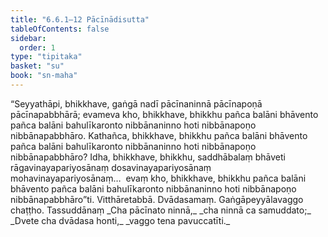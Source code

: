 ```yaml
---
title: "6.6.1–12 Pācīnādisutta"
tableOfContents: false
sidebar:
  order: 1
type: "tipitaka"
basket: "su"
book: "sn-maha"
---
```



<DynamicBreadcrumb />

<Division number="759–770" book="sn-maha" bookNo="14">

<Paragraph number="1325" book="sn-maha">
“Seyyathāpi, bhikkhave, gaṅgā nadī pācīnaninnā pācīnapoṇā pācīnapabbhārā; evameva kho, bhikkhave, bhikkhu pañca balāni bhāvento pañca balāni bahulīkaronto nibbānaninno hoti nibbānapoṇo nibbānapabbhāro. Kathañca, bhikkhave, bhikkhu pañca balāni bhāvento pañca balāni bahulīkaronto nibbānaninno hoti nibbānapoṇo nibbānapabbhāro? Idha, bhikkhave, bhikkhu, saddhābalaṃ bhāveti rāgavinayapariyosānaṃ dosavinayapariyosānaṃ mohavinayapariyosānaṃ…  evaṃ kho, bhikkhave, bhikkhu pañca balāni bhāvento pañca balāni bahulīkaronto nibbānaninno hoti nibbānapoṇo nibbānapabbhāro”ti. Vitthāretabbā.

</Paragraph>
</Division>

<Paragraph number="1326" type="center" book="sn-maha">
Dvādasamaṃ.



</Paragraph>

<Paragraph number="1327" type="center" book="sn-maha">
Gaṅgāpeyyālavaggo chaṭṭho.



</Paragraph>

<Paragraph number="1328" type="center" book="sn-maha">
Tassuddānaṃ


</Paragraph>

<Paragraph number="1329" type="verses" book="sn-maha">
_Cha pācīnato ninnā,_  
_cha ninnā ca samuddato;_  
_Dvete cha dvādasa honti,_  
_vaggo tena pavuccatīti._
</Paragraph>